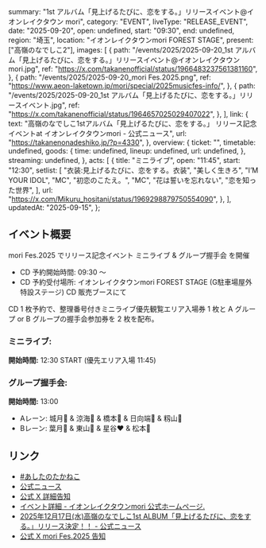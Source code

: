   summary: "1st アルバム「見上げるたびに、恋をする。」リリースイベント@イオンレイクタウン mori",
  category: "EVENT",
  liveType: "RELEASE_EVENT",
  date: "2025-09-20",
  open: undefined,
  start: "09:30",
  end: undefined,
  region: "埼玉",
  location: "イオンレイクタウンmori FOREST STAGE",
  present: ["高嶺のなでしこ2"],
  images: [
    {
      path: "/events/2025/2025-09-20_1st アルバム「見上げるたびに、恋をする。」リリースイベント@イオンレイクタウン mori.jpg",
      ref: "https://x.com/takanenofficial/status/1966483237561381160",
    },
    {
      path: "/events/2025/2025-09-20_mori Fes.2025.png",
      ref: "https://www.aeon-laketown.jp/mori/special/2025musicfes-info/",
    },
    {
      path: "/events/2025/2025-09-20_1st アルバム「見上げるたびに、恋をする。」リリースイベント.jpg",
      ref: "https://x.com/takanenofficial/status/1964657025029407022",
    },
  ],
  link: {
    text: "高嶺のなでしこ1stアルバム「見上げるたびに、恋をする。」 リリース記念イベントat イオンレイクタウンmori - 公式ニュース",
    url: "https://takanenonadeshiko.jp/?p=4330",
  },
  overview: {
    ticket: "",
    timetable: undefined,
    goods: {
      time: undefined,
      lineup: undefined,
      url: undefined,
    },
    streaming: undefined,
  },
  acts: [
    {
      title: "ミニライブ",
      open: "11:45",
      start: "12:30",
      setlist: [
        "衣装:見上げるたびに、恋をする。衣装",
        "美しく生きろ",
        "I’M YOUR IDOL",
        "MC",
        "初恋のこたえ。",
        "MC",
        "花は誓いを忘れない",
        "恋を知った世界",
      ],
      url: "https://x.com/Mikuru_hositani/status/1969298879750554090",
    },
  ],
  updatedAt: "2025-09-15",
};

## イベント概要

mori Fes.2025 でリリース記念イベント ミニライブ & グループ握手会 を開催

- CD 予約開始時間: 09:30 〜
- CD 予約受付場所: イオンレイクタウンmori FOREST STAGE (G駐車場屋外特設ステージ) CD 販売ブースにて

CD 1 枚予約で、整理番号付きミニライブ優先観覧エリア入場券 1 枚と A グループ or B グループの握手会参加券を 2 枚を配布。

### ミニライブ:

**開始時間:** 12:30 START (優先エリア入場 11:45)

### グループ握手会:

**開始時間:** 13:00

- Aレーン: 城月💛 & 涼海🩵 & 橋本🩷 & 日向端💜 & 籾山💙
- Bレーン: 葉月🤍 & 東山🧡 & 星谷❤ & 松本🎀

## リンク

- [#あしたのたかねこ](https://x.com/takanenofficial/status/1969026212308611399)
- [公式ニュース](https://takanenonadeshiko.jp/?p=4330)
- [公式 X 詳細告知](https://x.com/takanenofficial/status/1966483237561381160)
- [イベント詳細 - イオンレイクタウンmori 公式ホームページ.](https://www.aeon-laketown.jp/mori/event/event_e61871_as.html)
- [2025年12月17日(水)高嶺のなでしこ1st ALBUM「見上げるたびに、恋をする。」リリース決定！！ - 公式ニュース](https://takanenonadeshiko.jp/?p=4248)
- [公式 X mori Fes.2025 告知](https://x.com/takanenofficial/status/1963123642956439611)
